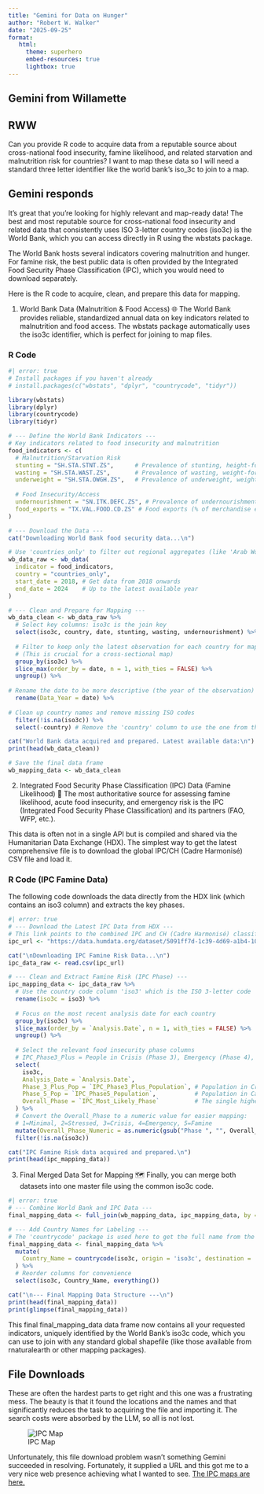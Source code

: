 ```yaml
---
title: "Gemini for Data on Hunger"
author: "Robert W. Walker"
date: "2025-09-25"
format: 
   html:
     theme: superhero
     embed-resources: true
     lightbox: true
---
```


## Gemini from Willamette


::: {.callout-note}
## RWW

Can you provide R code to acquire data from a reputable source about cross-national food insecurity, famine likelihood, and related starvation and malnutrition risk for countries? I want to map these data so I will need a standard three letter identifier like the world bank's iso_3c to join to a map.
:::


::: {.callout-tip collapse="true"}
## Gemini responds


It's great that you're looking for highly relevant and map-ready data! The best and most reputable source for cross-national food insecurity and related data that consistently uses ISO 3-letter country codes (iso3c) is the World Bank, which you can access directly in R using the wbstats package.

The World Bank hosts several indicators covering malnutrition and hunger. For famine risk, the best public data is often provided by the Integrated Food Security Phase Classification (IPC), which you would need to download separately.

Here is the R code to acquire, clean, and prepare this data for mapping.

1. World Bank Data (Malnutrition & Food Access) 🌐
The World Bank provides reliable, standardized annual data on key indicators related to malnutrition and food access. The wbstats package automatically uses the iso3c identifier, which is perfect for joining to map files.

### R Code

```r
#| error: true
# Install packages if you haven't already
# install.packages(c("wbstats", "dplyr", "countrycode", "tidyr"))

library(wbstats)
library(dplyr)
library(countrycode)
library(tidyr)

# --- Define the World Bank Indicators ---
# Key indicators related to food insecurity and malnutrition
food_indicators <- c(
  # Malnutrition/Starvation Risk
  stunting = "SH.STA.STNT.ZS",      # Prevalence of stunting, height-for-age (% of children under 5)
  wasting = "SH.STA.WAST.ZS",       # Prevalence of wasting, weight-for-height (% of children under 5)
  underweight = "SH.STA.OWGH.ZS",   # Prevalence of underweight, weight-for-age (% of children under 5)
  
  # Food Insecurity/Access
  undernourishment = "SN.ITK.DEFC.ZS", # Prevalence of undernourishment (% of population)
  food_exports = "TX.VAL.FOOD.CD.ZS" # Food exports (% of merchandise exports)
)

# --- Download the Data ---
cat("Downloading World Bank food security data...\n")

# Use 'countries_only' to filter out regional aggregates (like 'Arab World', 'EU', etc.)
wb_data_raw <- wb_data(
  indicator = food_indicators,
  country = "countries_only",
  start_date = 2018, # Get data from 2018 onwards
  end_date = 2024    # Up to the latest available year
)

# --- Clean and Prepare for Mapping ---
wb_data_clean <- wb_data_raw %>%
  # Select key columns: iso3c is the join key
  select(iso3c, country, date, stunting, wasting, undernourishment) %>%
  
  # Filter to keep only the latest observation for each country for mapping
  # (This is crucial for a cross-sectional map)
  group_by(iso3c) %>%
  slice_max(order_by = date, n = 1, with_ties = FALSE) %>%
  ungroup() %>%
  
# Rename the date to be more descriptive (the year of the observation)
  rename(Data_Year = date) %>%
  
# Clean up country names and remove missing ISO codes
  filter(!is.na(iso3c)) %>%
  select(-country) # Remove the 'country' column to use the one from the dictionary later

cat("World Bank data acquired and prepared. Latest available data:\n")
print(head(wb_data_clean))

# Save the final data frame
wb_mapping_data <- wb_data_clean
```

2. Integrated Food Security Phase Classification (IPC) Data (Famine Likelihood) 🚨
The most authoritative source for assessing famine likelihood, acute food insecurity, and emergency risk is the IPC (Integrated Food Security Phase Classification) and its partners (FAO, WFP, etc.).

This data is often not in a single API but is compiled and shared via the Humanitarian Data Exchange (HDX). The simplest way to get the latest comprehensive file is to download the global IPC/CH (Cadre Harmonisé) CSV file and load it.

### R Code (IPC Famine Data)

The following code downloads the data directly from the HDX link (which contains an iso3 column) and extracts the key phases.

```r
#| error: true
# --- Download the Latest IPC Data from HDX ---
# This link points to the combined IPC and CH (Cadre Harmonisé) classification data
ipc_url <- "https://data.humdata.org/dataset/5091ff7d-1c39-4d69-a1b4-1064df195159/resource/201df499-4c2f-4888-8b20-d336940d96d9/download/ipc_ch_latest.csv"

cat("\nDownloading IPC Famine Risk Data...\n")
ipc_data_raw <- read.csv(ipc_url)

# --- Clean and Extract Famine Risk (IPC Phase) ---
ipc_mapping_data <- ipc_data_raw %>%
  # Use the country code column 'iso3' which is the ISO 3-letter code
  rename(iso3c = iso3) %>%
  
  # Focus on the most recent analysis date for each country
  group_by(iso3c) %>%
  slice_max(order_by = `Analysis.Date`, n = 1, with_ties = FALSE) %>%
  ungroup() %>%
  
  # Select the relevant food insecurity phase columns
  # IPC_Phase3_Plus = People in Crisis (Phase 3), Emergency (Phase 4), or Catastrophe/Famine (Phase 5)
  select(
    iso3c, 
    Analysis_Date = `Analysis.Date`,
    Phase_3_Plus_Pop = `IPC_Phase3_Plus_Population`, # Population in Crisis/Emergency/Famine
    Phase_5_Pop = `IPC_Phase5_Population`,           # Population in Catastrophe/Famine (highest risk)
    Overall_Phase = `IPC_Most_Likely_Phase`          # The single highest IPC phase assigned
  ) %>%
  # Convert the Overall_Phase to a numeric value for easier mapping:
  # 1=Minimal, 2=Stressed, 3=Crisis, 4=Emergency, 5=Famine
  mutate(Overall_Phase_Numeric = as.numeric(gsub("Phase ", "", Overall_Phase))) %>%
  filter(!is.na(iso3c))

cat("IPC Famine Risk data acquired and prepared.\n")
print(head(ipc_mapping_data))
```

3. Final Merged Data Set for Mapping 🗺️
Finally, you can merge both datasets into one master file using the common iso3c code.

```r
#| error: true
# --- Combine World Bank and IPC Data ---
final_mapping_data <- full_join(wb_mapping_data, ipc_mapping_data, by = "iso3c")

# --- Add Country Names for Labeling ---
# The 'countrycode' package is used here to get the full name from the ISO code
final_mapping_data <- final_mapping_data %>%
  mutate(
    Country_Name = countrycode(iso3c, origin = 'iso3c', destination = 'country.name')
  ) %>%
  # Reorder columns for convenience
  select(iso3c, Country_Name, everything())

cat("\n--- Final Mapping Data Structure ---\n")
print(head(final_mapping_data))
print(glimpse(final_mapping_data))
```

This final final_mapping_data data frame now contains all your requested indicators, uniquely identified by the World Bank's iso3c code, which you can use to join with any standard global shapefile (like those available from rnaturalearth or other mapping packages).
:::

## File Downloads

These are often the hardest parts to get right and this one was a frustrating mess.  The beauty is that it found the locations and the names and that significantly reduces the task to acquiring the file and importing it.  The search costs were absorbed by the LLM, so all is not lost.

![IPC Map](img/IPCMap.png)

Unfortunately, this file download problem wasn't something Gemini succeeded in resolving.  Fortunately, it supplied a URL and this got me to a very nice web presence achieving what I wanted to see.  [The IPC maps are here.](https://www.ipcinfo.org/ipc-country-analysis/ipc-mapping-tool/)
